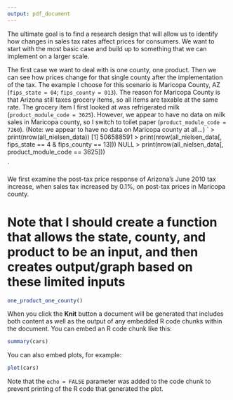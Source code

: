 ```yaml
---
output: pdf_document
---
```


The ultimate goal is to find a research design that will allow us to identify how changes in sales tax rates affect prices for consumers. We want to start with the most basic case and build up to something that we can implement on a larger scale.

The first case we want to deal with is one county, one product. Then we can see how prices change for that single county
after the implementation of the tax. The example I choose for this scenario is Maricopa County, AZ (`fips_state = 04`; `fips_county = 013`). The reason for Maricopa County is that Arizona still taxes grocery items, so all items are taxable at the same rate. The grocery item I first looked at was refrigerated milk (`product_module_code = 3625`). However, we appear to have no data on milk sales in
Maricopa county, so I switch to toilet paper (`product_module_code = 7260`). (Note: we appear to have no data on Maricopa county at all...)
`
> print(nrow(all_nielsen_data))
[1] 506588591
> print(nrow(all_nielsen_data[, fips_state == 4 & fips_county == 13]))
NULL
> print(nrow(all_nielsen_data[, product_module_code == 3625]))

`

We first examine the post-tax price response of Arizona's June 2010 tax increase, when sales tax increased by 0.1%, on post-tax prices in Maricopa county.

# Note that I should create a function that allows the state, county, and product to be an input, and then creates output/graph based on these limited inputs #
```r
one_product_one_county()
```

When you click the **Knit** button a document will be generated that includes both content as well as the output of any embedded R code chunks within the document. You can embed an R code chunk like this:

```r
summary(cars)
```

You can also embed plots, for example:

```r
plot(cars)
```

Note that the `echo = FALSE` parameter was added to the code chunk to prevent printing of the R code that generated the plot.
